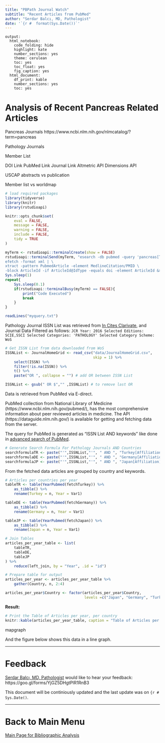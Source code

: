 ```yaml
---
title: "PBPath Journal Watch"
subtitle: "Recent Articles from PubMed"
author: "Serdar Balcı, MD, Pathologist"
date: '`{r #  format(Sys.Date())`'
---
```


```
output: 
  html_notebook: 
    code_folding: hide
    highlight: kate
    number_sections: yes
    theme: cerulean
    toc: yes
    toc_float: yes
    fig_caption: yes
  html_document: 
    df_print: kable
    number_sections: yes
    toc: yes
```


# Analysis of Recent Pancreas Related Articles

Pancreas Journals
https://www.ncbi.nlm.nih.gov/nlmcatalog/?term=pancreas

Pathology Journals

Member List

DOI Link
PubMed Link
Journal Link
Altmetric API
Dimensions API


USCAP abstracts vs publication

Member list vs worldmap




```r
# load required packages
library(tidyverse)
library(knitr)
library(rstudioapi)
```

    
```r
knitr::opts_chunk$set(
	eval = FALSE,
	message = FALSE,
	warning = FALSE,
	include = FALSE,
	tidy = TRUE
)
```



```r
myTerm <- rstudioapi::terminalCreate(show = FALSE)
rstudioapi::terminalSend(myTerm, "esearch -db pubmed -query 'pancreas[Title/Abstract]) AND pathology' -datetype EDAT -min 2018/05/01 -max 3000 | \
efetch -format xml | \
xtract -pattern PubmedArticle -element MedlineCitation/PMID \
-block ArticleId -if ArticleId@IdType -equals doi -element ArticleId &> myquery.txt")
Sys.sleep(1)
repeat{
    Sys.sleep(0.1)
    if(rstudioapi::terminalBusy(myTerm) == FALSE){
        print("Code Executed")
        break
    }
}
```


```r
readLines("myquery.txt")
```



Pathology Journal ISSN List was retrieved from [In Cites Clarivate](https://jcr.incites.thomsonreuters.com/), and Journal Data Filtered as follows: `JCR Year: 2016 Selected Editions: SCIE,SSCI Selected Categories: 'PATHOLOGY' Selected Category Scheme: WoS`

```r
# Get ISSN List from data downloaded from WoS
ISSNList <- JournalHomeGrid <- read_csv("data/JournalHomeGrid.csv",
                                        skip = 1) %>%
    select(ISSN) %>%
    filter(!is.na(ISSN)) %>%
    t() %>%
    paste("OR ", collapse = "") # add OR between ISSN List

ISSNList <- gsub(" OR $","" ,ISSNList) # to remove last OR
```

Data is retrieved from PubMed via E-direct.

PubMed collection from National Library of Medicine (https://www.ncbi.nlm.nih.gov/pubmed/), has the most comprehensive information about peer reviewed articles in medicine.
The API (https://dataguide.nlm.nih.gov/) is available for getting and fetching data from the server.

The query for PubMed is generated as "ISSN List AND keywords" like done in [advanced search of PubMed](https://www.ncbi.nlm.nih.gov/pubmed/advanced).


```r
# Generate Search Formula For Pathology Journals AND Countries
searchformulaTR <- paste("'",ISSNList,"'", " AND ", "Turkey[Affiliation]")
searchformulaDE <- paste("'",ISSNList,"'", " AND ", "Germany[Affiliation]")
searchformulaJP <- paste("'",ISSNList,"'", " AND ", "Japan[Affiliation]")
```



From the fetched data articles are grouped by country and keywords.

```r
# Articles per countries per year
tableTR <- table(YearPubmed(fetchTurkey)) %>%
    as_tibble() %>%
    rename(Turkey = n, Year = Var1)

tableDE <- table(YearPubmed(fetchGermany)) %>%
    as_tibble() %>%
    rename(Germany = n, Year = Var1)

tableJP <- table(YearPubmed(fetchJapan)) %>%
    as_tibble() %>%
    rename(Japan = n, Year = Var1)

# Join Tables
articles_per_year_table <- list(
    tableTR,
    tableDE,
    tableJP
) %>%
    reduce(left_join, by = "Year", .id = "id")

```


```r
# Prepare table for output
articles_per_year <- articles_per_year_table %>%
    gather(Country, n, 2:4)

articles_per_year$Country <- factor(articles_per_year$Country,
                                    levels =c("Japan", "Germany", "Turkey"))
```


**Result:**


```r
# Print the Table of Articles per year, per country
knitr::kable(articles_per_year_table, caption = "Table of Articles per year, per country")
```

mapgraph



And the figure below shows this data in a line graph.


---




# Feedback

[Serdar Balcı, MD, Pathologist](https://github.com/sbalci) would like to hear your feedback: https://goo.gl/forms/YjGZ5DHgtPlR1RnB3

This document will be continiously updated and the last update was on `{r #  Sys.Date()`.

---

# Back to Main Menu

[Main Page for Bibliographic Analysis](https://sbalci.github.io/pubmed/BibliographicStudies.html)

